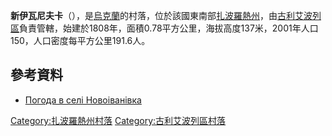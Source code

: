 {{coord|47|48|2|N|36|28|59|E|scale:100000|display=title}}

'''新伊瓦尼夫卡'''（{{lang-uk|Новоіванівка}}），是[[烏克蘭|烏克蘭]]的村落，位於該國東南部[[扎波羅熱州|扎波羅熱州]]，由[[古利艾波列區|古利艾波列區]]負責管轄，始建於1808年，面積0.78平方公里，海拔高度137米，2001年人口150，人口密度每平方公里191.6人。

==參考資料==
* [http://weather.in.ua/ua/zaporozhskaja/17605 Погода в селі Новоіванівка] {{Wayback|url=http://weather.in.ua/ua/zaporozhskaja/17605 |date=20200503044932 }}

[[Category:扎波羅熱州村落|Category:扎波羅熱州村落]]
[[Category:古利艾波列區村落|Category:古利艾波列區村落]]


{{Zaporizhia-geo-stub}}
